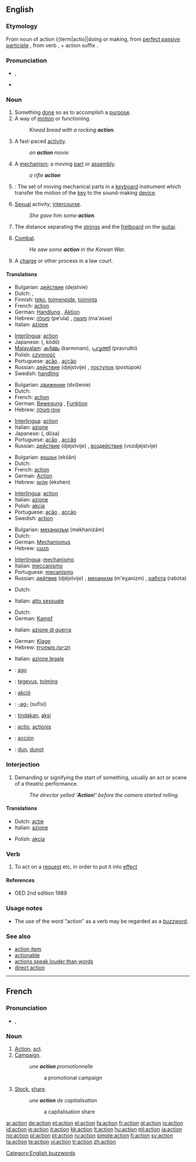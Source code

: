 ==English==

===Etymology===
From {{L.}} noun of action {{term|actio||doing or making, from [[perfect passive participle]] {{term|actus||deed|lang=la}}, from verb {{term|agere||do|lang=la}}, + action suffix {{term|-io|lang=la}}.

===Pronunciation===
*{{IPA|/ˈækʃən/}}, {{SAMPA|/"{kS@n/}}
*{{audio|en-us-action.ogg|Audio (US)}}
*:{{rhymes|ækʃən}}

===Noun===
{{en-noun}}

# Something [[done]] so as to accomplish a [[purpose]].
# A way of [[motion]] or functioning.
#: ''Knead bread with a rocking '''action'''.''
# A fast-paced [[activity]].
#: ''an '''action''' movie''
# A [[mechanism]]; a moving [[part]] or [[assembly]].
#: ''a rifle '''action'''''
# {{music}}: The set of moving mechanical parts in a [[keyboard]] instrument which transfer the motion of the [[key]] to the sound-making [[device]].
# {{slang}} [[sexual|Sexual]] activity; [[intercourse]].
#: ''She gave him some '''action'''.''
# The distance separating the [[strin]]gs and the [[fretboard]] on the [[guitar]].
# {{military}} [[combat|Combat]].
#: ''He saw some '''action''' in the Korean War.''
# {{law}} A [[charge]] or other process in a law court.

====Translations====
{{trans-top|something done so as to accomplish a purpose}}
*Bulgarian: [[действие#Bulgarian|действие]] (dejstvie) {{n}}
*Dutch: {{t-|nl|handeling}} {{f}}, {{t|nl|actie}} {{f}}
*Finnish: [[teko]], [[toimenpide]], [[toiminta]]
*French: [[#French|action]] {{f}}
*German: [[Handlung]] {{f}}, [[Aktion]] {{f}}
*Hebrew: [[פעולה]] (pe‘ula) {{f}}, [[מעשה]] (ma'asse) {{m}}
*Italian: [[azione]] {{f}}
{{trans-mid}}
*[[Interlingua]]: [[#Interlingua|action]]
*Japanese: {{JAchar|[[行動]]}} ({{JAchar|[[こうどう]]}}, kōdō)
*[[Malayalam]]: [[കര്‍മ്മം]] (karmmam), [[പ്രവൃത്തി]] (pravruthi)
*Polish: [[czynność]] {{f}}
*Portuguese: {{i|Brazil}} [[ação]] {{f}}, {{i|Portugal}} [[acção]] {{f}}
*Russian: [[действие#Russian|действие]] (djéjstvije) {{n}}, [[поступок]] (postúpok) {{m}}
*Swedish: [[handling]]
{{trans-bottom}}

{{trans-top|a way of motion or functioning}}
*Bulgarian: [[движение#Bulgarian|движение]] (dviženie) {{n}}
*Dutch: {{t+|nl|beweging}} {{f}}
*French: [[#French|action]] {{f}}
*German: [[Bewegung]] {{f}}, [[Funktion]] {{f}}
*Hebrew: [[אופן פעולה]] {{m}}
{{trans-mid}}
*[[Interlingua]]: [[#Interlingua|action]]
*Italian: [[azione]] {{f}}
*Japanese: {{JAchar|[[動作]]}} ({{JAchar|[[どうさ]]}}, dōsa)
*Portuguese: {{i|Brazil}} [[ação]] {{f}}, {{i|Portugal}} [[acção]] {{f}}
*Russian: [[действие#Russian|действие]] (djéjstvije) {{n}}, [[воздействие]] (vozdjéjstvije) {{n}}
{{trans-bottom}}

{{trans-top|a fast-paced activity}}
*Bulgarian: [[екшън]] (ekšǎn) {{m}}
*Dutch: {{t|nl|actie}} {{f}}
*French: [[#French|action]] {{f}}
*German: [[#German|Action]] {{f}}
*Hebrew: [[אקשן]] (ekshen)
{{trans-mid}}
*[[Interlingua]]: [[#Interlingua|action]]
*Italian: [[azione]] {{f}}
*Polish: [[akcja]] {{f}}
*Portuguese: {{i|Brazil}} [[ação]] {{f}}, {{i|Portugal}} [[acção]] {{f}}
*Swedish: [[#Swedish|action]]
{{trans-bottom}}

{{trans-top|a mechanism}}
*Bulgarian: [[механизъм]] (mekhanizǎm) {{m}}
*Dutch: {{t|nl|mechanisme}} {{n}}
*German: [[Mechanismus]] {{m}}
*Hebrew: [[מנגנון]] {{m}}
{{trans-mid}}
*[[Interlingua]]: [[mechanismo]]
*Italian: [[meccanismo]] {{m}}
*Portuguese: [[mecanismo]] {{m}}
*Russian: [[действие#Russian|дейтвие]] (djéjstvije) {{n}}, [[механизм]] (m'eχanízm) {{m}}, [[работа]] (rabóta) {{f}}
{{trans-bottom}}

{{trans-top|slang: Intercourse}}
*Dutch: {{t|nl|actie}} {{f}}
{{trans-mid}}
*Italian: [[atto sessuale]] {{m}}
{{trans-bottom}}

{{trans-top|military: combat}}
*Dutch: {{t|nl|actie}} {{f}}
*German: [[Kampf]] {{m}}
{{trans-mid}}
*Italian: [[azione di guerra]] {{f}}
{{trans-bottom}}

{{trans-top|law: A charge}}
*German: [[Klage]] {{f}}
*Hebrew: [[תביעה משפטית]] {{f}}
{{trans-mid}}
*Italian: [[azione legale]] {{f}}
{{trans-bottom}}

{{checktrans}}
{{trans-top|Translations to be categorized}}
*{{ttbc|Esperanto}}: [[ago#Esperanto|ago]]
*{{ttbc|Estonian}}: [[tegevus]], [[toiming]]
*{{ttbc|Hungarian}}: [[akció]]
*{{ttbc|Ido}}: [[-ag-]] (sufixi)
{{trans-mid}}
*{{ttbc|Indonesian}}: [[tindak]]an, [[aksi]]
*{{ttbc|Latin}}: [[actio]], [[actionis]]
*{{ttbc|Spanish}}: [[acción]] {{f}}
*{{ttbc|Volapük}}: [[dun#Volapük|dun]], [[dunot]]
{{trans-bottom}}

===Interjection===
{{en-intj}}

# Demanding or signifying the start of something, usually an act or scene of a theatric performance.
#: ''The director yelled ‘'''Action'''!’ before the camera started rolling.''

====Translations====
{{trans-top|signifying the start of something}}
*Dutch: [[actie]] {{f}}
*Italian: [[azione]] {{f}}
{{trans-mid}}
*Polish: [[akcja]]
{{trans-bottom}}

===Verb===
{{en-verb}}

# To act on a [[request]] etc, in order to put it into [[effect]]

====References====
*OED 2nd edition 1989

===Usage notes===
*The use of the word "action" as a verb may be regarded as a [[buzzword]].

===See also===
*[[action item]]
*[[actionable]] {{i|nonstandard}}
*[[actions speak louder than words]]
*[[direct action]]

[[Category:English buzzwords]]

----

==French==

===Pronunciation===
*{{IPA|/ak.sjɔ̃/}}, {{SAMPA|/ak.sjO~/}}

===Noun===
{{fr-noun|f}}

# [[#English|Action]], [[act]].
# [[campaign|Campaign]].
#: ''une '''action''' promotionnelle''
#:: a promotional campaign
# [[stock|Stock]], [[share]].
#: ''une '''action''' de capitalisation''
#:: a capitalisation share

[[ar:action]]
[[de:action]]
[[et:action]]
[[el:action]]
[[fa:action]]
[[fr:action]]
[[gl:action]]
[[io:action]]
[[id:action]]
[[ie:action]]
[[it:action]]
[[kk:action]]
[[lt:action]]
[[hu:action]]
[[ml:action]]
[[ja:action]]
[[no:action]]
[[pl:action]]
[[pt:action]]
[[ru:action]]
[[simple:action]]
[[fi:action]]
[[sv:action]]
[[ta:action]]
[[te:action]]
[[vi:action]]
[[tr:action]]
[[zh:action]]